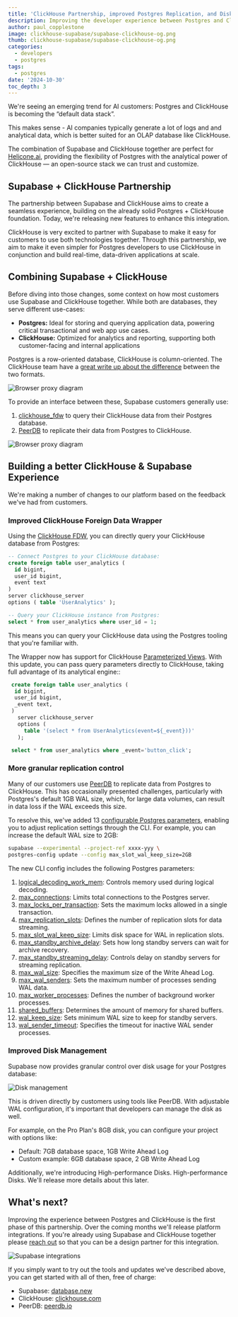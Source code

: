 ```yaml
---
title: 'ClickHouse Partnership, improved Postgres Replication, and Disk Management'
description: Improving the developer experience between Postgres and ClickHouse.
author: paul_copplestone
image: clickhouse-supabase/supabase-clickhouse-og.png
thumb: clickhouse-supabase/supabase-clickhouse-og.png
categories:
  - developers
  - postgres
tags:
  - postgres
date: '2024-10-30'
toc_depth: 3
---
```


We're seeing an emerging trend for AI customers: Postgres and ClickHouse is becoming the “default data stack”.

This makes sense - AI companies typically generate a lot of logs and and analytical data, which is better suited for an OLAP database like ClickHouse.

<Quote img="justin-torre.png" caption="Justin Torre, CTO @ Helicone.ai">

The combination of Supabase and ClickHouse together are perfect for [Helicone.ai](https://helicone.ai), providing the flexibility of Postgres with the analytical power of ClickHouse — an open-source stack we can trust and customize.

</Quote>

## Supabase + ClickHouse Partnership

The partnership between Supabase and ClickHouse aims to create a seamless experience, building on the already solid Postgres + ClickHouse foundation. Today, we're releasing new features to enhance this integration.

<Quote img="aaron-katz.jpg" caption="Aaron Katz, CEO @ ClickHouse Inc.">

ClickHouse is very excited to partner with Supabase to make it easy for customers to use both technologies together. Through this partnership, we aim to make it even simpler for Postgres developers to use ClickHouse in conjunction and build real-time, data-driven applications at scale.

</Quote>

## Combining Supabase + ClickHouse

Before diving into those changes, some context on how most customers use Supabase and ClickHouse together. While both are databases, they serve different use-cases:

- **Postgres:** Ideal for storing and querying application data, powering critical transactional and web app use cases.
- **ClickHouse:** Optimized for analytics and reporting, supporting both customer-facing and internal applications

Postgres is a row-oriented database, ClickHouse is column-oriented. The ClickHouse team have a [great write up about the difference](https://clickhouse.com/docs/en/intro#row-oriented-vs-column-oriented-storage) between the two formats.

<div>
  <Img
    className="border-none"
    alt="Browser proxy diagram"
    zoomable={false}
    src={{
      light: '/images/blog/clickhouse-supabase/postgres-clickhouse--light.png',
      dark: '/images/blog/clickhouse-supabase/postgres-clickhouse--dark.png',
    }}
  />
</div>

To provide an interface between these, Supabase customers generally use:

1. [clickhouse_fdw](https://supabase.com/docs/guides/database/extensions/wrappers/clickhouse) to query their ClickHouse data from their Postgres database.
2. [PeerDB](https://www.peerdb.io/) to replicate their data from Postgres to ClickHouse.

<div>
  <Img
    className="border-none"
    alt="Browser proxy diagram"
    zoomable={false}
    src={{
      light: '/images/blog/clickhouse-supabase/postgres-clickhouse-integration--light.png',
      dark: '/images/blog/clickhouse-supabase/postgres-clickhouse-integration--dark.png',
    }}
  />
</div>

## Building a better ClickHouse & Supabase Experience

We're making a number of changes to our platform based on the feedback we've had from customers.

### Improved ClickHouse Foreign Data Wrapper

Using the [ClickHouse FDW](https://fdw.dev/catalog/clickhouse/), you can directly query your ClickHouse database from Postgres:

```sql
-- Connect Postgres to your ClickHouse database:
create foreign table user_analytics (
  id bigint,
  user_id bigint,
  event text
)
server clickhouse_server
options ( table 'UserAnalytics' );

-- Query your ClickHouse instance from Postgres:
select * from user_analytics where user_id = 1;
```

This means you can query your ClickHouse data using the Postgres tooling that you're familiar with.

The Wrapper now has support for ClickHouse [Parameterized Views](https://clickhouse.com/docs/en/sql-reference/statements/create/view#parameterized-view). With this update, you can pass query parameters directly to ClickHouse, taking full advantage of its analytical engine::

```sql
 create foreign table user_analytics (
  id bigint,
  user_id bigint,
  _event text,
 )
   server clickhouse_server
   options (
     table '(select * from UserAnalytics(event=${_event}))'
   );

 select * from user_analytics where _event='button_click';
```

### More granular replication control

Many of our customers use [PeerDB](https://www.peerdb.io/) to replicate data from Postgres to ClickHouse. This has occasionally presented challenges, particularly with Postgres's default 1GB WAL size, which, for large data volumes, can result in data loss if the WAL exceeds this size.

To resolve this, we've added 13 [configurable Postgres parameters](/docs/guides/database/custom-postgres-config), enabling you to adjust replication settings through the CLI. For example, you can increase the default WAL size to 2GB:

```bash
supabase --experimental --project-ref xxxx-yyy \
postgres-config update --config max_slot_wal_keep_size=2GB
```

The new CLI config includes the following Postgres parameters:

1. [logical_decoding_work_mem](https://www.postgresql.org/docs/current/runtime-config-resource.html#GUC-LOGICAL-DECODING-WORK-MEM): Controls memory used during logical decoding.
2. [max_connections](https://www.postgresql.org/docs/current/runtime-config-connection.html#GUC-MAX-CONNECTIONS): Limits total connections to the Postgres server.
3. [max_locks_per_transaction](https://www.postgresql.org/docs/current/runtime-config-locks.html#GUC-MAX-LOCKS-PER-TRANSACTION): Sets the maximum locks allowed in a single transaction.
4. [max_replication_slots](https://www.postgresql.org/docs/current/runtime-config-replication.html#GUC-MAX-REPLICATION-SLOTS): Defines the number of replication slots for data streaming.
5. [max_slot_wal_keep_size](https://www.postgresql.org/docs/current/runtime-config-replication.html#GUC-MAX-SLOT-WAL-KEEP-SIZE): Limits disk space for WAL in replication slots.
6. [max_standby_archive_delay](https://www.postgresql.org/docs/current/runtime-config-replication.html#GUC-MAX-STANDBY-ARCHIVE-DELAY): Sets how long standby servers can wait for archive recovery.
7. [max_standby_streaming_delay](https://www.postgresql.org/docs/current/runtime-config-replication.html#GUC-MAX-STANDBY-STREAMING-DELAY): Controls delay on standby servers for streaming replication.
8. [max_wal_size](https://www.postgresql.org/docs/current/runtime-config-wal.html#GUC-MAX-WAL-SIZE): Specifies the maximum size of the Write Ahead Log.
9. [max_wal_senders](https://www.postgresql.org/docs/current/runtime-config-replication.html#GUC-MAX-WAL-SENDERS): Sets the maximum number of processes sending WAL data.
10. [max_worker_processes](https://www.postgresql.org/docs/current/runtime-config-resource.html#GUC-MAX-WORKER-PROCESSES): Defines the number of background worker processes.
11. [shared_buffers](https://www.postgresql.org/docs/current/runtime-config-resource.html#GUC-SHARED-BUFFERS): Determines the amount of memory for shared buffers.
12. [wal_keep_size](https://www.postgresql.org/docs/current/runtime-config-replication.html#GUC-WAL-KEEP-SIZE): Sets minimum WAL size to keep for standby servers.
13. [wal_sender_timeout](https://www.postgresql.org/docs/current/runtime-config-replication.html#GUC-WAL-SENDER-TIMEOUT): Specifies the timeout for inactive WAL sender processes.

### Improved Disk Management

Supabase now provides granular control over disk usage for your Postgres database:

<div>
  <Img
    className="border-none"
    alt="Disk management"
    zoomable={false}
    src={{
      light: '/images/blog/clickhouse-supabase/disk-management.png',
      dark: '/images/blog/clickhouse-supabase/disk-management.png',
    }}
  />
</div>

This is driven directly by customers using tools like PeerDB. With adjustable WAL configuration, it's important that developers can manage the disk as well.

For example, on the Pro Plan's 8GB disk, you can configure your project with options like:

- Default: 7GB database space, 1GB Write Ahead Log
- Custom example: 6GB database space, 2 GB Write Ahead Log

Additionally, we're introducing High-performance Disks. High-performance Disks. We'll release more details about this later.

## What's next?

Improving the experience between Postgres and ClickHouse is the first phase of this partnership. Over the coming months we'll release platform integrations. If you're already using Supabase and ClickHouse together please [reach out](https://supabase.com/enterprise) so that you can be a design partner for this integration.

<div>
  <Img
    className="border-none"
    alt="Supabase integrations"
    zoomable={false}
    src={{
      light: '/images/blog/clickhouse-supabase/integrations.png',
      dark: '/images/blog/clickhouse-supabase/integrations.png',
    }}
  />
</div>

If you simply want to try out the tools and updates we've described above, you can get started with all of then, free of charge:

- Supabase: [database.new](https://database.new)
- ClickHouse: [clickhouse.com](https://clickhouse.com/)
- PeerDB: [peerdb.io](https://www.peerdb.io/)
